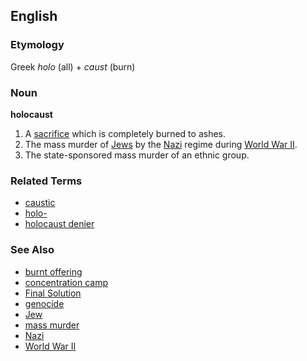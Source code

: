 ==English==

===Etymology===
Greek ''holo'' (all) + ''caust'' (burn) <!-- Please clean up -->

===Noun===
'''holocaust'''

# A [[sacrifice]] which is completely burned to ashes.
# The mass murder of [[Jew]]s by the [[Nazi]] regime during [[World War II]].
# The state-sponsored mass murder of an ethnic group.

===Related Terms===
*[[caustic]]
*[[holo-]]
*[[holocaust denier]]

===See Also===
*[[burnt offering]]
*[[concentration camp]]
*[[Final Solution]]
*[[genocide]]
*[[Jew]]
*[[mass murder]]
*[[Nazi]]
*[[World War II]]